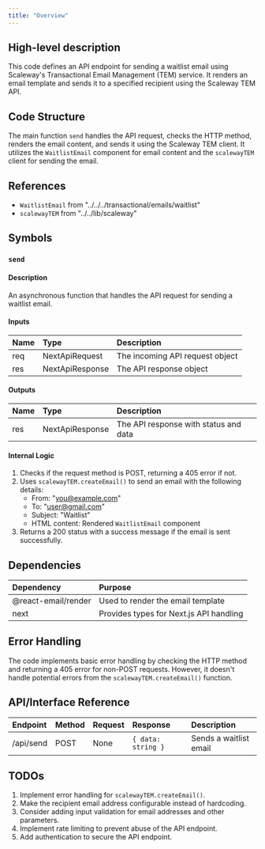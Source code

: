 ```yaml
---
title: "Overview"
---
```


## High-level description
This code defines an API endpoint for sending a waitlist email using Scaleway's Transactional Email Management (TEM) service. It renders an email template and sends it to a specified recipient using the Scaleway TEM API.

## Code Structure
The main function `send` handles the API request, checks the HTTP method, renders the email content, and sends it using the Scaleway TEM client. It utilizes the `WaitlistEmail` component for email content and the `scalewayTEM` client for sending the email.

## References
- `WaitlistEmail` from "../../../transactional/emails/waitlist"
- `scalewayTEM` from "../../lib/scaleway"

## Symbols

### `send`
#### Description
An asynchronous function that handles the API request for sending a waitlist email.

#### Inputs
| Name | Type | Description |
|:-----|:-----|:------------|
| req | NextApiRequest | The incoming API request object |
| res | NextApiResponse | The API response object |

#### Outputs
| Name | Type | Description |
|:-----|:-----|:------------|
| res | NextApiResponse | The API response with status and data |

#### Internal Logic
1. Checks if the request method is POST, returning a 405 error if not.
2. Uses `scalewayTEM.createEmail()` to send an email with the following details:
   - From: "you@example.com"
   - To: "user@gmail.com"
   - Subject: "Waitlist"
   - HTML content: Rendered `WaitlistEmail` component
3. Returns a 200 status with a success message if the email is sent successfully.

## Dependencies
| Dependency | Purpose |
|:-----------|:--------|
| @react-email/render | Used to render the email template |
| next | Provides types for Next.js API handling |

## Error Handling
The code implements basic error handling by checking the HTTP method and returning a 405 error for non-POST requests. However, it doesn't handle potential errors from the `scalewayTEM.createEmail()` function.

## API/Interface Reference
| Endpoint | Method | Request | Response | Description |
|:---------|:-------|:--------|:---------|:------------|
| /api/send | POST | None | `{ data: string }` | Sends a waitlist email |

## TODOs
1. Implement error handling for `scalewayTEM.createEmail()`.
2. Make the recipient email address configurable instead of hardcoding.
3. Consider adding input validation for email addresses and other parameters.
4. Implement rate limiting to prevent abuse of the API endpoint.
5. Add authentication to secure the API endpoint.